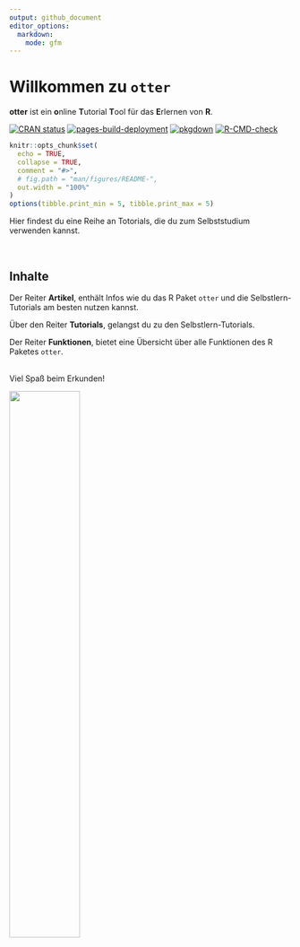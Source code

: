 ```yaml
---
output: github_document
editor_options:
  markdown:
    mode: gfm
---
```


# Willkommen zu `otter`
**otter** ist ein **o**nline **T**utorial **T**ool für das **E**rlernen von **R**.

<!-- ![](man/figures/otteR_pink.png){width="30%"} -->

<!-- badges: start -->
[![CRAN status](https://www.r-pkg.org/badges/version/studyr)](https://cran.r-project.org/package=studyr)
[![pages-build-deployment](https://github.com/MeikeSteinhilber/otter/actions/workflows/pages/pages-build-deployment/badge.svg)](https://github.com/MeikeSteinhilber/otter/actions/workflows/pages/pages-build-deployment)
[![pkgdown](https://github.com/MeikeSteinhilber/otter/actions/workflows/pkgdown.yaml/badge.svg)](https://github.com/MeikeSteinhilber/otter/actions/workflows/pkgdown.yaml)
[![R-CMD-check](https://github.com/MeikeSteinhilber/otter/actions/workflows/R-CMD-check-windows-macOs.yaml/badge.svg)](https://github.com/MeikeSteinhilber/otter/actions/workflows/R-CMD-check-windows-macOs.yaml)

<!-- badges: end -->

```r
knitr::opts_chunk$set(
  echo = TRUE,
  collapse = TRUE,
  comment = "#>",
  # fig.path = "man/figures/README-",
  out.width = "100%"
)
options(tibble.print_min = 5, tibble.print_max = 5)
```

Hier findest du eine Reihe an Totorials, die du zum Selbststudium verwenden kannst.

<br>

## Inhalte
Der Reiter **Artikel**, enthält Infos wie du das R Paket `otter` und die Selbstlern-Tutorials am besten nutzen kannst.

Über den Reiter **Tutorials**, gelangst du zu den Selbstlern-Tutorials.

Der Reiter **Funktionen**, bietet eine Übersicht über alle Funktionen des R Paketes `otter`.

<br>
Viel Spaß beim Erkunden!

![](man/figures/otter.png){width="50%"}

